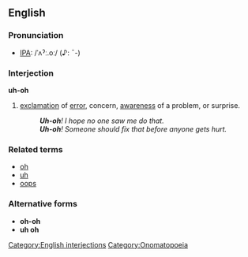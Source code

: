 ==English==

===Pronunciation===
*[[IPA]]: /ˈʌˀː.oː/ (♪: ˉ-)

===Interjection===
'''uh-oh''' 

# [[exclamation]] of [[error]], concern, [[awareness]] of a problem, or surprise.
#: '''''Uh-oh'''!  I hope no one saw me do that.''
#: '''''Uh-oh'''!  Someone should fix that before anyone gets hurt.''

===Related terms===
*[[oh]]
*[[uh]]
*[[oops]]

===Alternative forms===
*'''oh-oh'''
*'''uh oh'''

[[Category:English interjections]]
[[Category:Onomatopoeia]]